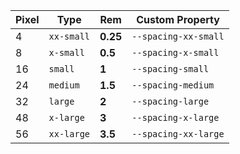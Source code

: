| Pixel | Type       | Rem      | Custom Property      |
| ----- | ---------- | -------- | -------------------- |
| 4     | `xx-small` | **0.25** | `--spacing-xx-small` |
| 8     | `x-small`  | **0.5**  | `--spacing-x-small`  |
| 16    | `small`    | **1**    | `--spacing-small`    |
| 24    | `medium`   | **1.5**  | `--spacing-medium`   |
| 32    | `large`    | **2**    | `--spacing-large`    |
| 48    | `x-large`  | **3**    | `--spacing-x-large`  |
| 56    | `xx-large` | **3.5**  | `--spacing-xx-large` |
